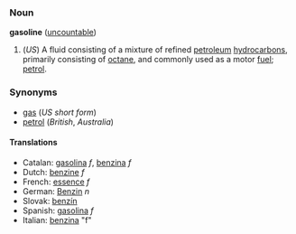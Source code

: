 ===Noun===
'''gasoline''' ([[uncountable]])

# (''US'') A fluid consisting of a mixture of refined [[petroleum]] [[hydrocarbon]]s, primarily consisting of [[octane]], and commonly used as a motor [[fuel]]; [[petrol]].

===Synonyms===
*[[gas]] (''US short form'')
*[[petrol]] (''British'', ''Australia'')

====Translations====
*Catalan: [[gasolina]] ''f'', [[benzina]] ''f''
*Dutch: [[benzine]] ''f''
*French: [[essence]] ''f''
*German: [[Benzin]] ''n''
*Slovak: [[benzín]]
*Spanish: [[gasolina]] ''f''
*Italian: [[benzina]] "f"